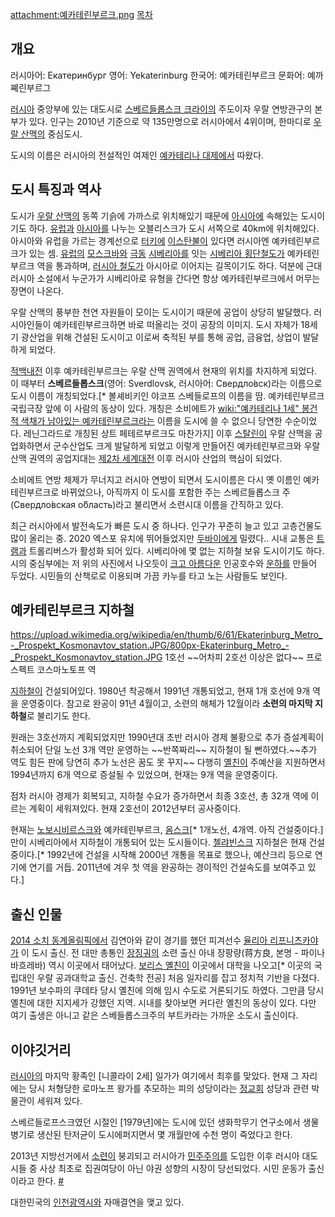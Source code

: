 attachment:예카테린부르크.png
[[목차]]

== 개요 ==
러시아어:  Екатеринбург
영어: Yekaterinburg
한국어: 예카테린부르크
문화어: 예까쪠린부르그

[[러시아]] 중앙부에 있는 대도시로 [[스베르들롭스크 크라이]]의 주도이자 우랄 연방관구의 본부가 있다. 인구는 2010년 기준으로 약 135만명으로 러시아에서 4위이며, 한마디로 [[우랄 산맥]]의 중심도시.

도시의 이름은 러시아의 전설적인 여제인 [[예카테리나 대제]]에서 따왔다. 

== 도시 특징과 역사 ==
도시가 [[우랄 산맥]]의 동쪽 기슭에 가까스로 위치해있기 때문에 [[아시아]]에 속해있는 도시이기도 하다. [[유럽]]과 [[아시아]]를 나누는 오블리스크가 도시 서쪽으로 40km에 위치해있다. 아시아와 유럽을 가르는 경계선으로 [[터키]]에 [[이스탄불]]이 있다면 러시아엔 예카테린부르크가 있는 셈. [[유럽]]의 [[모스크바]]와 [[극동]] [[시베리아]]를 잇는 [[시베리아 횡단철도]]가 예카테린부르크 역을 통과하며, [[러시아 철도]]가 아시아로 이어지는 길목이기도 하다. 덕분에 근대 러시아 소설에서 누군가가 시베리아로 유형을 간다면 항상 예카테린부르크에서 머무는 장면이 나온다. 

우랄 산맥의 풍부한 천연 자원들이 모이는 도시이기 때문에 공업이 상당히 발달했다. 러시아인들이 예카테린부르크하면 바로 떠올리는 것이 공장의 이미지. 도시 자체가 18세기 광산업을 위해 건설된 도시이고 이로써 축적된 부를 통해 공업, 금융업, 상업이 발달하게 되었다.

[[적백내전]] 이후 예카테린부르크는 우랄 산맥 권역에서 현재의 위치를 차지하게 되었다. 이 때부터 '''스베르들롭스크'''(영어: Sverdlovsk, 러시아어: Свердло́вск)라는 이름으로 도시 이름이 개칭되었다.[* 볼셰비키인 야코프 스베들로프의 이름을 땀. 예카테린부르크 국립극장 앞에 이 사람의 동상이 있다. 개칭은 소비에트가 [[wiki:"예카테리나 1세" 봉건적 색채가 남아있는 예카테린부르크]]라는 이름을 도시에 쓸 수 없으니 당연한 수순이었다. 레닌그라드로 개칭된 상트 페테르부르크도 마찬가지] 이후 [[스탈린]]이 우랄 산맥을 공업화하면서 군수산업도 크게 발달하게 되었고 이렇게 만들어진 예카테린부르크와 우랄 산맥 권역의 공업지대는 [[제2차 세계대전]] 이후 러시아 산업의 핵심이 되었다. 

소비에트 연방 체제가 무너지고 러시아 연방이 되면서 도시이름은 다시 옛 이름인 예카테린부르크로 바뀌었으나, 아직까지 이 도시를 포함한 주는 스베르들롭스크 주(Свердло́вская о́бласть)라고 불리면서 소련시대 이름을 간직하고 있다. 

최근 러시아에서 발전속도가 빠른 도시 중 하나다. 인구가 꾸준히 늘고 있고 고층건물도 많이 올리는 중. 2020 엑스포 유치에 뛰어들었지만 [[두바이]]에게 밀렸다..
시내 교통은 [[트램]]과 트롤리버스가 활성화 되어 있다. 시베리아에 몇 없는 지하철 보유 도시이기도 하다.
시의 중심부에는 저 위의 사진에서 나오듯이 [[크고 아름다운]] 인공호수와 [[운하]]를 만들어 두었다. 시민들의 산책로로 이용되며 가끔 카누를 타고 노는 사람들도 보인다.

== 예카테린부르크 지하철 ==
https://upload.wikimedia.org/wikipedia/en/thumb/6/61/Ekaterinburg_Metro_-_Prospekt_Kosmonavtov_station.JPG/800px-Ekaterinburg_Metro_-_Prospekt_Kosmonavtov_station.JPG
1호선 ~~어차피 2호선 이상은 없다~~ 프로스펙트 코스마노토프 역

[[지하철]]이 건설되어있다. 1980년 착공해서 1991년 개통되었고, 현재 1개 호선에 9개 역을 운영중이다. 참고로 완공이 91년 4월이고, 소련의 해체가 12월이라 '''소련의 마지막 지하철'''로 불리기도 한다.

원래는 3호선까지 계획되었지만 1990년대 초반 러시아 경제 불황으로 추가 증설계획이 취소되어 단일 노선 3개 역만 운영하는 ~~반쪽짜리~~ 지하철이 될 뻔하였다.~~추가 역도 힘든 판에 당연히 추가 노선은 꿈도 못 꾸지~~ 다행히 [[옐친]]이 주예산을 지원하면서 1994년까지 6개 역으로 증설될 수 있었으며, 현재는 9개 역을 운영중이다. 

점차 러시아 경제가 회복되고, 지하철 수요가 증가하면서 최종 3호선, 총 32개 역에 이르는 계획이 세워져있다. 현재 2호선이 2012년부터 공사중이다.

현재는 [[노보시비르스크]]와 예카테린부르크, [[옴스크]][* 1개노선, 4개역. 아직 건설중이다.]만이 시베리아에서 지하철이 개통되어 있는 도시들이다. [[첼랴빈스크]] 지하철은 현재 건설중이다.[* 1992년에 건설을 시작해 2000년 개통을 목표로 했으나, 예산크리 등으로 연기에 연기를 거듭. 2011년에 겨우 첫 역을 완공하는 경이적인 건설속도를 보여주고 있다.]
== 출신 인물 ==

[[2014 소치 동계올림픽]]에서 김연아와 같이 경기를 했던 피겨선수 [[율리아 리프니츠카야]]가 이 도시 출신. 전 대만 총통인 [[장징궈]]의 소련 출신 아내 장팡량(蒋方良, 본명 - 파이나 바흐레바) 역시 이곳에서 태어났다. [[보리스 옐친]]이 이곳에서 대학을 나오고[* 이곳의 국립대인 우랄 공과대학교 출신. 건축학 전공] 처음 일자리를 잡고 정치적 기반을 다졌다. 1991년 보수파의 쿠데타 당시 옐친에 의해 임시 수도로 거론되기도 하였다. 그만큼 당시 옐친에 대한 지지세가 강했던 지역. 시내를 찾아보면 커다란 옐친의 동상이 있다. 다만 여기 출생은 아니고 같은 스베들롭스크주의 부트카라는 가까운 소도시 출신이다.

== 이야깃거리 ==
[[러시아]]의 마지막 황족인 [니콜라이 2세] 일가가 여기에서 최후를 맞았다. 현재 그 자리에는 당시 처형당한 로마노프 왕가를 추모하는 피의 성당이라는 [[정교회]] 성당과 관련 박물관이 세워져 있다. 

스베르들로프스크였던 시절인 [1979년]에는 도시에 있던 생화학무기 연구소에서 생물병기로 생산된 탄저균이 도시에퍼지면서 몇 개월만에 수천 명이 죽었다고 한다.

2013년 지방선거에서 [[소련]]이 붕괴되고 러시아가 [[민주주의]]를 도입한 이후 러시아 대도시들 중 사상 최초로 집권여당이 아닌 야권 성향의 시장이 당선되었다. 시민 운동가 출신이라고 한다. [http://www.munhwa.com/news/view.html?no=20130909010715320710020 #]

대한민국의 [[인천광역시]]와 자매결연을 맺고 있다.
